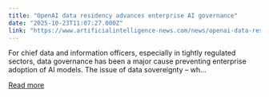 ```yaml
---
title: "OpenAI data residency advances enterprise AI governance"
date: "2025-10-23T11:07:27.000Z"
link: "https://www.artificialintelligence-news.com/news/openai-data-residency-advances-enterprise-ai-governance/"
---
```


For chief data and information officers, especially in tightly regulated sectors, data governance has been a major cause preventing enterprise adoption of AI models. The issue of data sovereignty – wh...

[Read more](https://www.artificialintelligence-news.com/news/openai-data-residency-advances-enterprise-ai-governance/)
